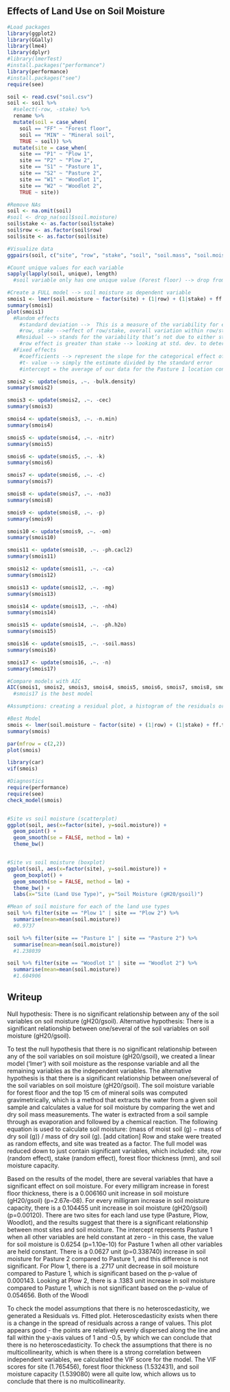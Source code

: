 ## Effects of Land Use on Soil Moisture

```r
#Load packages
library(ggplot2)
library(GGally)
library(lme4)
library(dplyr)
#library(lmerTest)
#install.packages("performance")
library(performance)
#install.packages("see")
require(see)
```


```r
soil <- read.csv("soil.csv")
soil <- soil %>%
  #select(-row, -stake) %>%
  rename %>%
  mutate(soil = case_when(
    soil == "FF" ~ "Forest floor",
    soil == "MIN" ~ "Mineral soil",
    TRUE ~ soil)) %>%
  mutate(site = case_when(
    site == "P1" ~ "Plow 1",
    site == "P2" ~ "Plow 2",
    site == "S1" ~ "Pasture 1",
    site == "S2" ~ "Pasture 2",
    site == "W1" ~ "Woodlot 1",
    site == "W2" ~ "Woodlot 2",
    TRUE ~ site))

#Remove NAs
soil <- na.omit(soil)
#soil <- drop_na(soil$soil.moisture)
soil$stake <- as.factor(soil$stake)
soil$row <- as.factor(soil$row)
soil$site <- as.factor(soil$site)

#Visualize data
ggpairs(soil, c("site", "row", "stake", "soil", "soil.mass", "soil.moisture", "soil.moisture.capacity"))

#Count unique values for each variable
sapply(lapply(soil, unique), length)
  #soil variable only has one unique value (Forest floor) --> drop from model

#Create a FULL model --> soil moisture as dependent variable
smois1 <- lmer(soil.moisture ~ factor(site) + (1|row) + (1|stake) + ff.thickness + bulk.density + soil.mass + ph.h2o + ph.cacl2 + c + n + om + p + nh4 + no3 + n.min + nitr + cec + ca + mg + k + soil.moisture + soil.moisture.capacity, data = soil)
summary(smois1)
plot(smois1)
  #Random effects
    #standard deviation -->  This is a measure of the variability for each random effect that you added to the model
    #row, stake -->effect of row/stake, overall variation within row/stake, gives us the variance...std. dev. is the effect size (effect of row/stake on overall soil moisture)
   #Residual --> stands for the variability that’s not due to either stake or row
    #row effect is greater than stake --> looking at std. dev. to determine this
  #Fixed effects
    #coefficients --> represent the slope for the categorical effect of soil data
    #t- value --> simply the estimate divided by the standard error
    #intercept = the average of our data for the Pasture 1 location condition

smois2 <- update(smois, .~. -bulk.density)
summary(smois2)

smois3 <- update(smois2, .~. -cec)
summary(smois3)

smois4 <- update(smois3, .~. -n.min)
summary(smois4)

smois5 <- update(smois4, .~. -nitr)
summary(smois5)

smois6 <- update(smois5, .~. -k)
summary(smois6)

smois7 <- update(smois6, .~. -c)
summary(smois7)

smois8 <- update(smois7, .~. -no3)
summary(smois8)

smois9 <- update(smois8, .~. -p)
summary(smois9)

smois10 <- update(smois9, .~. -om)
summary(smois10)

smois11 <- update(smois10, .~. -ph.cacl2)
summary(smois11)

smois12 <- update(smois11, .~. -ca)
summary(smois12)

smois13 <- update(smois12, .~. -mg)
summary(smois13)

smois14 <- update(smois13, .~. -nh4)
summary(smois14)

smois15 <- update(smois14, .~. -ph.h2o)
summary(smois15)

smois16 <- update(smois15, .~. -soil.mass)
summary(smois16)

smois17 <- update(smois16, .~. -n)
summary(smois17)

#Compare models with AIC
AIC(smois1, smois2, smois3, smois4, smois5, smois6, smois7, smois8, smois9, smois10, smois11, smois12, smois13, smois14, smois15, smois16, smois17)
  #smois17 is the best model

#Assumptions: creating a residual plot, a histogram of the residuals or a Q-Q plot 

#Best Model
smois <- lmer(soil.moisture ~ factor(site) + (1|row) + (1|stake) + ff.thickness + soil.moisture.capacity, data = soil)
summary(smois)

par(mfrow = c(2,2))
plot(smois)

library(car)
vif(smois)

#Diagnostics
require(performance)
require(see)
check_model(smois)


#Site vs soil moisture (scatterplot)
ggplot(soil, aes(x=factor(site), y=soil.moisture)) +
  geom_point() +
  geom_smooth(se = FALSE, method = lm) +
  theme_bw() 


#Site vs soil moisture (boxplot)
ggplot(soil, aes(x=factor(site), y=soil.moisture)) +
  geom_boxplot() +
  geom_smooth(se = FALSE, method = lm) +
  theme_bw() + 
  labs(x="Site (Land Use Type)", y="Soil Moisture (gH20/gsoil)")

#Mean of soil moisture for each of the land use types
soil %>% filter(site == "Plow 1" | site == "Plow 2") %>%
  summarise(mean=mean(soil.moisture))
  #0.9737

soil %>% filter(site == "Pasture 1" | site == "Pasture 2") %>%
  summarise(mean=mean(soil.moisture))
  #1.238039	

soil %>% filter(site == "Woodlot 1" | site == "Woodlot 2") %>%
  summarise(mean=mean(soil.moisture))
  #1.604906	
```

## Writeup

Null hypothesis: There is no significant relationship between any of the soil variables on soil moisture (gH20/gsoil). 
Alternative hypothesis: There is a significant relationship between one/several of the soil variables on soil moisture (gH20/gsoil). 

To test the null hypothesis that there is no significant relationship between any of the soil variables on soil moisture (gH20/gsoil), we created a linear model ('lmer') with soil moisture as the response variable and all the remaining variables as the independent variables. The alternative hypothesis is that there is a significant relationship between one/several of the soil variables on soil moisture (gH20/gsoil). The soil moisture variable for forest floor and the top 15 cm of mineral soils was computed gravimetrically, which is a method that extracts the water from a given soil sample and calculates a value for soil moisture by comparing the wet and dry soil mass measurements. The water is extracted from a soil sample through as evaporation and followed by a chemical reaction. The following equation is used to calculate soil moisture: (mass of moist soil (g) − mass of dry soil (g)) / mass of dry soil (g). [add citation] Row and stake were treated as random effects, and site was treated as a factor. The full model was reduced down to just contain significant variables, which included: site, row (random effect), stake (random effect), forest floor thickness (mm), and soil moisture capacity. 

Based on the results of the model, there are several variables that have a significant effect on soil moisture. For every milligram increase in forest floor thickness, there is a 0.006160 unit increase in soil moisture (gH20/gsoil) (p=2.67e-08). For every milligram increase in soil moisture capacity, there is a 0.104455 unit increase in soil moisture (gH20/gsoil) (p=0.00120). There are two sites for each land use type (Pasture, Plow, Woodlot), and the results suggest that there is a significant relationship between most sites and soil moisture. The intercept represents Pasture 1 when all other variables are held constant at zero - in this case, the value for soil moisture is 0.6254 (p=1.10e-10) for Pasture 1 when all other variables are held constant. There is a 0.0627 unit (p=0.338740) increase in soil moisture for Pasture 2 compared to Pasture 1, and this difference is not significant. For Plow 1, there is a .2717 unit decrease in soil moisture compared to Pasture 1, which is significant based on the p-value of 0.000143. Looking at Plow 2, there is a .1383 unit increase in soil moisture compared to Pasture 1, which is not significant based on the p-value of 0.054656. Both of the Woodl

To check the model assumptions that there is no heteroscedasticity, we generated a Residuals vs. Fitted plot. Heteroscedasticity exists when there is a change in the spread of residuals across a range of values. This plot appears good - the points are relatively evenly dispersed along the line and fall within the y-axis values of 1 and -0.5, by which we can conclude that there is no heteroscedasticity. To check the assumptions that there is no multicollinearity, which is when there is a strong correlation between independent variables, we calculated the VIF score for the model. The VIF scores for site (1.765456), forest floor thickness (1.532431), and soil moisture capacity (1.539080) were all quite low, which allows us to conclude that there is no multicollinearity. 






